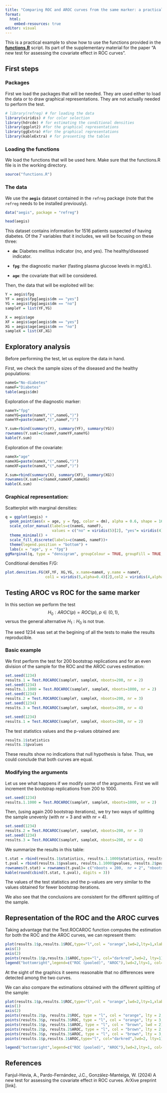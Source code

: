 ```yaml
---
title: "Comparing ROC and AROC curves from the same marker: a practical example"
format: 
  html:
    embed-resources: true
editor: visual
---
```


This is a practical example to show how to use the functions provided in the [**functions.R**](functions.R) script. Its part of the supplementary material for the paper "A new test for assessing the covariate effect in ROC curves".

## First steps

### Packages

First we load the packages that will be needed. They are used either to load the data or to draw graphical representations. They are not actually needed to perform the test.

```r
# library(refreg) # for loading the data
library(viridis) # for color selection
library(hdrcde) # for estimating the conditional densities
library(ggplot2) #for the graphical representations
library(ggExtra) #for the graphical representations
library(kableExtra) # for presenting the tables
```

### Loading the functions

We load the functions that will be used here. Make sure that the functions.R file is in the working directory.

```r
source("functions.R")
```

### The data

We use the **`aegis`** dataset contained in the `refreg` package (note that the `refreg` needs to be installed previously).

```r
data("aegis", package = "refreg")

head(aegis)
```

This dataset contains information for 1516 patients suspected of having diabetes. Of the 7 variables that it includes, we will be focusing on these three:

-   **`dm`**: Diabetes mellitus indicator (no, and yes). The healthy/diseased indicator.

-   **`fpg`**: the diagnostic marker (fasting plasma glucose levels in mg/dL).

-   **`age`**: the covariate that will be considered.

Then, the data that will be exploited will be:

```r
Y = aegis$fpg
YF = aegis$fpg[aegis$dm == "yes"]
YG = aegis$fpg[aegis$dm == "no"]
sampleY = list(YF,YG)

X = aegis$age
XF = aegis$age[aegis$dm == "yes"]
XG = aegis$age[aegis$dm == "no"]
sampleX = list(XF,XG)
```

## Exploratory analysis

Before performing the test, let us explore the data in hand.

First, we check the sample sizes of the diseased and the healthy populations:

```r
nameG="No-diabetes"
nameF="Diabetes"
table(aegis$dm)
```

Exploration of the diagnostic marker:

```r
nameY="fpg"
nameYG=paste(nameY,"(",nameG,")")
nameYF=paste(nameY,"(",nameF,")")

Y.sum=rbind(summary(Y), summary(YF), summary(YG))
rownames(Y.sum)=c(nameY,nameYF,nameYG)
kable(Y.sum)
```

Exploration of the covariate:

```r
nameX="age"
nameXG=paste(nameX,"(",nameG,")")
nameXF=paste(nameX,"(",nameF,")")

X.sum=rbind(summary(X), summary(XF), summary(XG))
rownames(X.sum)=c(nameX,nameXF,nameXG)
kable(X.sum)
```

### Graphical representation:

Scatterplot with marginal densities:


```r
q = ggplot(aegis) +
  geom_point(aes(x = age, y = fpg, color = dm), alpha = 0.6, shape = 16) +
  scale_color_manual(labels=c(nameG, nameF),
                     values = c("no" = viridis(5)[2], "yes"= viridis(4)[3]))+
  theme_minimal() +
  scale_fill_discrete(labels=c(nameG, nameF))+
  theme(legend.position = "bottom") + 
  labs(x = "age", y = "fpg") 
ggMarginal(q, type = "densigram", groupColour = TRUE, groupFill = TRUE, alpha = 0.3)
```

Conditional densities F/G:

```r
plot.densities.FG(XF,YF, XG,YG, x.name=nameX, y.name = nameY, 
                  col1 = viridis(5,alpha=0.4)[2],col2 = viridis(4,alpha=0.4)[3])
```

## Testing AROC vs ROC for the same marker

In this section we perform the test $$H_0: AROC(p)=ROC(p), \; p \in (0,1),$$ versus the general alternative $H_1: H_0$ is not true.

The seed 1234 was set at the begining of all the tests to make the results reproducible. 

### Basic example 

We first perform the test for 200 bootstrap replications and for an even division of the sample for the ROC and the AROC curves estimation:


```r
set.seed(1234)
results.1 = Test.ROCAROC(sampleY, sampleX, nboots=200, nr = 2)
set.seed(1234)
results.1.1000 = Test.ROCAROC(sampleY, sampleX, nboots=1000, nr = 2)
set.seed(1234)
results.2 = Test.ROCAROC(sampleY, sampleX, nboots=200, nr = 3)
set.seed(1234)
results.3 = Test.ROCAROC(sampleY, sampleX, nboots=200, nr = 4)
```

```r
set.seed(1234)
results.1 = Test.ROCAROC(sampleY, sampleX, nboots=200, nr = 2)
```

The test statistics values and the p-values obtained are:

```r
results.1$statistics
results.1$pvalues
```


These results show no indications that null hypothesis is false. Thus, we could conclude that both curves are equal.

### Modifying the arguments 

Let us see what happens if we modify some of the arguments. First we will increment the bootstrap replications from 200 to 1000.
```r
set.seed(1234)
results.1.1000 = Test.ROCAROC(sampleY, sampleX, nboots=1000, nr = 2)
```

Then, (using again 200 bootstrap iterations), we try two ways of splitting the sample unevenly (with nr = 3 and with nr = 4).

```r
set.seed(1234)
results.2 = Test.ROCAROC(sampleY, sampleX, nboots=200, nr = 3)
set.seed(1234)
results.3 = Test.ROCAROC(sampleY, sampleX, nboots=200, nr = 4)
```

We summarize the results in this table:

```r
t.stat = rbind(results.1$statistics, results.1.1000$statistics, results.2$statistics, results.3$statistics)
t.pval = rbind(results.1$pvalues, results.1.1000$pvalues, results.2$pvalues, results.3$pvalues)
rownames(t.stat) = rownames(t.pval)= c("nboots = 200,  nr = 2", "nboots = 1000, nr = 2", "nboots = 200,  nr = 3", "nboots = 200,  nr = 4")
kable(round(cbind(t.stat, t.pval), digits = 3))
```


The values of the test statistics and the p-values are very similar to the values obtained for fewer bootstrap iterations.

We also see that the conclusions are consistent for the different splitting of the sample.

## Representation of the ROC and the AROC curves

Taking advantage that the Test.ROCAROC function computes the estimation for both the ROC and the AROC curves, we can represent them:

```r
plot(results.1$p,results.1$ROC,type="l",col = "orange",lwd=2,lty=1,xlab="p",ylab="ROC(p)",xlim=c(0,1),ylim=c(0,1),axes = FALSE, asp = 1)
axis(1)
axis(2)
points(results.1$p,results.1$AROC,type="l", col="darkred",lwd=2, lty=1)
legend("bottomright",legend=c("ROC (pooled)", "AROC"),lwd=2,lty=1, col=c("orange", "darkred"),bty = "n")

```

At the sight of the graphics it seems reasonable that no differences were detected among the two curves.

We can also compare the estimations obtained with the different splitting of the sample:

```r
plot(results.1$p,results.1$ROC,type="l",col = "orange",lwd=2,lty=1,xlab="p",ylab="ROC(p)",xlim=c(0,1),ylim=c(0,1),axes = FALSE, asp = 1)
axis(1)
axis(2)
points(results.2$p, results.2$ROC, type = "l", col = "orange", lty = 2, lwd = 2)
points(results.3$p, results.3$ROC, type = "l", col = "orange", lty = 3, lwd = 2)
points(results.1$p, results.1$AROC, type = "l", col = "brown", lwd = 2)
points(results.2$p, results.2$AROC, type = "l", col = "brown", lty = 2, lwd = 2)
points(results.3$p, results.3$AROC, type = "l", col = "brown", lty = 3, lwd = 2)
points(results.1$p,results.1$AROC,type="l", col="darkred",lwd=2, lty=1)

legend("bottomright",legend=c("ROC (pooled)", "AROC"),lwd=2,lty=1, col=c("orange", "darkred"),bty = "n")


```

## References

Fanjul-Hevia, A., Pardo-Fernández, J.C., González-Manteiga, W. (2024) A new test for assessing the covariate effect in ROC curves. ArXive preprint \[link\].

